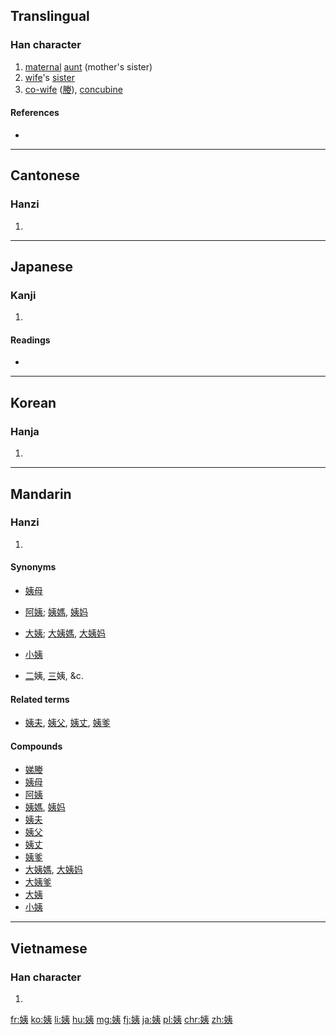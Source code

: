 ==Translingual==

===Han character===
{{Han char|rn=38|rad=女|as=06|sn=9|four=4543<sub>2</sub>|canj=女大弓 (VKN)|ids=⿰[[女]][[夷]]}}

# [[maternal]] [[aunt]] (mother's sister)
# [[wife]]'s [[sister]]
# [[co-wife]] ([[媵]]), [[concubine]]

====References====
* {{Han ref|kx=0260.150|dkj=06222|dj=0526.140|hdz=21043.120|uh=59E8|ud=23016|bh=ABBC|bd=43964}}

----

==Cantonese==

===Hanzi===
{{yue-hanzi|jyut=[[ji4]]|y=yi4}}

# {{defn|lang=yue|sort=女06}}

----

==Japanese==

===Kanji===
{{ja-kanji|grade=|rs=女06}}

# {{defn|lang=ja|sort=女06}}

====Readings====
* {{ja-readings|on=[[い]] (i)|kun=[[おば]] (oba)}}

----

==Korean==

===Hanja===
{{ko-hanja|hangeul=이|rv=i|mr=i}}

# {{defn|lang=ko|sort=女06}}

----

==Mandarin==

===Hanzi===
{{cmn-hanzi|pin=[[yí]] ([[yi2]])|wg=i<sup>2</sup>}}

# {{defn|lang=cmn|sort=女06}}

====Synonyms====
* {{qualifier|formal}} [[姨母]]
* {{qualifier|informal|affectionate}} [[阿姨]]; [[姨媽]], [[姨妈]]
* {{qualifier|eldest}} [[大姨]]; [[大姨媽]], [[大姨妈]]
* {{qualifier|youngest}} [[小姨]]
* {{qualifier|Others numbered following the eldest, as}} [[二]]姨, [[三]]姨, &c.

====Related terms====
* {{qualifier|husband}} [[姨夫]], [[姨父]], [[姨丈]], [[姨爹]]

====Compounds====
{{der-top}}
* [[娣媵]]
* [[姨母]]
* [[阿姨]]
* [[姨媽]], [[姨妈]]
* [[姨夫]]
* [[姨父]]
* [[姨丈]]
* [[姨爹]]
* [[大姨媽]], [[大姨妈]]
* [[大姨爹]]
* [[大姨]]
* [[小姨]]
{{der-bottom}}

----

==Vietnamese==

===Han character===
{{vi-hantu|[[di]], [[dì]]|rs=女06}}

# {{defn|lang=vi|sort=女06}}

[[fr:姨]]
[[ko:姨]]
[[li:姨]]
[[hu:姨]]
[[mg:姨]]
[[fj:姨]]
[[ja:姨]]
[[pl:姨]]
[[chr:姨]]
[[zh:姨]]